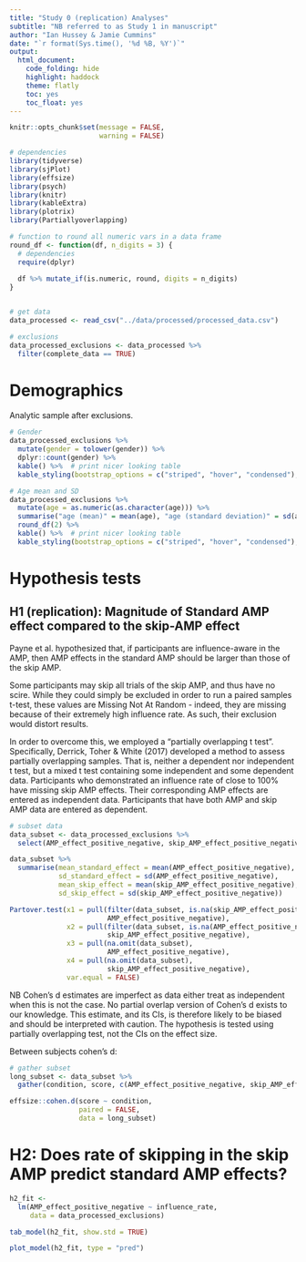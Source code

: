 ```yaml
---
title: "Study 0 (replication) Analyses"
subtitle: "NB referred to as Study 1 in manuscript"
author: "Ian Hussey & Jamie Cummins"
date: "`r format(Sys.time(), '%d %B, %Y')`"
output:
  html_document:
    code_folding: hide
    highlight: haddock
    theme: flatly
    toc: yes
    toc_float: yes
---
```


```r

knitr::opts_chunk$set(message = FALSE, 
                      warning = FALSE)

```

```r

# dependencies
library(tidyverse)
library(sjPlot)
library(effsize)
library(psych)
library(knitr)
library(kableExtra)
library(plotrix)
library(Partiallyoverlapping)

# function to round all numeric vars in a data frame
round_df <- function(df, n_digits = 3) {
  # dependencies
  require(dplyr)
  
  df %>% mutate_if(is.numeric, round, digits = n_digits)
}


# get data 
data_processed <- read_csv("../data/processed/processed_data.csv")

# exclusions
data_processed_exclusions <- data_processed %>%
  filter(complete_data == TRUE)

```

# Demographics

Analytic sample after exclusions.

```r

# Gender
data_processed_exclusions %>%
  mutate(gender = tolower(gender)) %>%
  dplyr::count(gender) %>%
  kable() %>%  # print nicer looking table
  kable_styling(bootstrap_options = c("striped", "hover", "condensed"), full_width = FALSE)

# Age mean and SD
data_processed_exclusions %>%
  mutate(age = as.numeric(as.character(age))) %>%
  summarise("age (mean)" = mean(age), "age (standard deviation)" = sd(age)) %>%
  round_df(2) %>%
  kable() %>%  # print nicer looking table
  kable_styling(bootstrap_options = c("striped", "hover", "condensed"), full_width = FALSE)

```

# Hypothesis tests

## H1 (replication): Magnitude of Standard AMP effect compared to the skip-AMP effect

Payne et al. hypothesized that, if participants are influence-aware in the AMP, then AMP effects in the standard AMP should be larger than those of the skip AMP.

Some participants may skip all trials of the skip AMP, and thus have no scire. While they could simply be excluded in order to run a paired samples t-test, these values are Missing Not At Random - indeed, they are missing because of their extremely high influence rate. As such, their exclusion would distort results. 

In order to overcome this, we employed a "partially overlapping t test". Specifically, Derrick, Toher & White (2017) developed a method to assess partially overlapping samples. That is, neither a dependent nor independent t test, but a mixed t test containing some independent and some dependent data. Participants who demonstrated an influence rate of close to 100% have missing skip AMP effects. Their corresponding AMP effects are entered as independent data. Participants that have both AMP and skip AMP data are entered as dependent.

```r

# subset data
data_subset <- data_processed_exclusions %>%
  select(AMP_effect_positive_negative, skip_AMP_effect_positive_negative) 

data_subset %>%
  summarise(mean_standard_effect = mean(AMP_effect_positive_negative),
            sd_standard_effect = sd(AMP_effect_positive_negative),
            mean_skip_effect = mean(skip_AMP_effect_positive_negative),
            sd_skip_effect = sd(skip_AMP_effect_positive_negative))

Partover.test(x1 = pull(filter(data_subset, is.na(skip_AMP_effect_positive_negative)),
                        AMP_effect_positive_negative),
              x2 = pull(filter(data_subset, is.na(AMP_effect_positive_negative)),
                        skip_AMP_effect_positive_negative),
              x3 = pull(na.omit(data_subset), 
                        AMP_effect_positive_negative), 
              x4 = pull(na.omit(data_subset), 
                        skip_AMP_effect_positive_negative),
              var.equal = FALSE)

```

NB Cohen's d estimates are imperfect as data either treat as independent when this is not the case. No partial overlap version of Cohen's d exists to our knowledge. This estimate, and its CIs, is therefore likely to be biased and should be interpreted with caution. The hypothesis is tested using partially overlapping test, not the CIs on the effect size.

Between subjects cohen's d:

```r

# gather subset
long_subset <- data_subset %>%
  gather(condition, score, c(AMP_effect_positive_negative, skip_AMP_effect_positive_negative))

effsize::cohen.d(score ~ condition,
                 paired = FALSE,
                 data = long_subset)

```

# H2: Does rate of skipping in the skip AMP predict standard AMP effects?

```r

h2_fit <- 
  lm(AMP_effect_positive_negative ~ influence_rate,
     data = data_processed_exclusions)

tab_model(h2_fit, show.std = TRUE)

plot_model(h2_fit, type = "pred")

```


